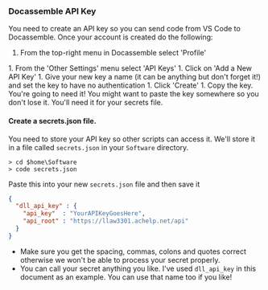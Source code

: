 
### Docassemble API Key
You need to create an API key so you can send code from VS Code to Docassemble.  Once your account is created do the following:
1. From the top-right menu in Docassemble select 'Profile'
<ContactAdmin />
1. From the 'Other Settings' menu select 'API Keys'
1. Click on 'Add a New API Key'
1. Give your new key a name (it can be anything but don't forget it!) and set the key to have no authentication
1. Click 'Create'
1. Copy the key.  You're going to need it!  You might want to paste the key somewhere so you don't lose it. You'll need it for your secrets file.

#### Create a secrets.json file.
You need to store your API key so other scripts can access it.  We'll store it in a file called `secrets.json` in your `Software` directory.
```
> cd $home\Software
> code secrets.json
```
Paste this into your new `secrets.json` file and then save it
```json
{
  "dll_api_key" : {
    "api_key"  : "YourAPIKeyGoesHere",
    "api_root" : "https://llaw3301.achelp.net/api"
  }
}
```
* Make sure you get the spacing, commas, colons and quotes correct otherwise we won't be able to process your secret properly.
* You can call your secret anything you like.  I've used `dll_api_key` in this document as an example. You can use that name too if you like!
